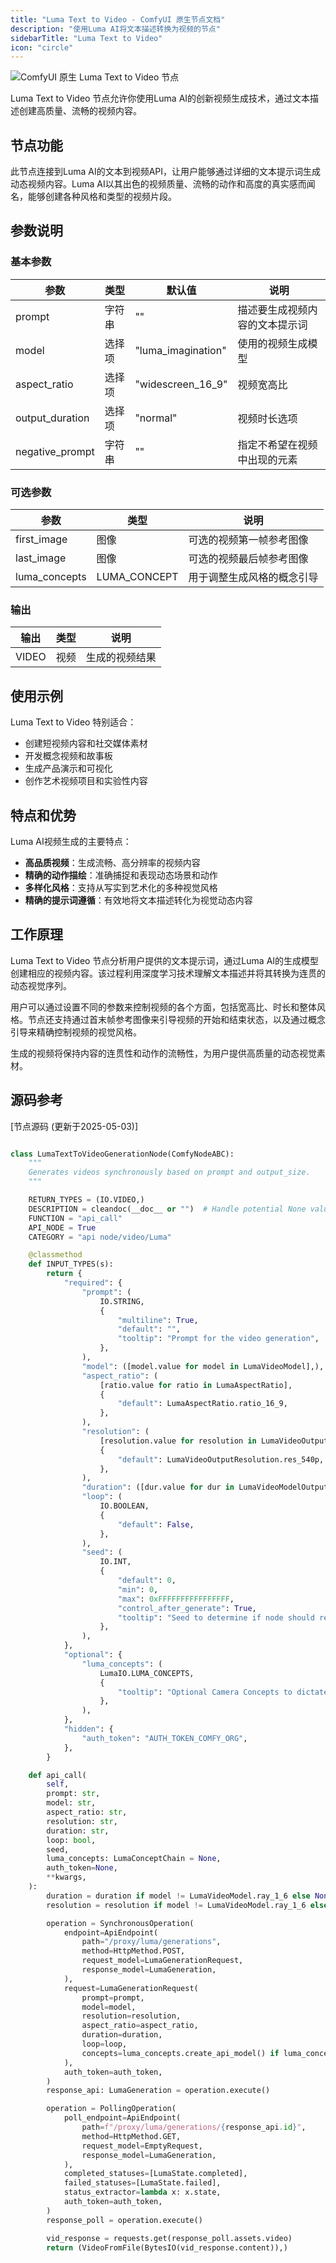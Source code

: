 ```yaml
---
title: "Luma Text to Video - ComfyUI 原生节点文档"
description: "使用Luma AI将文本描述转换为视频的节点"
sidebarTitle: "Luma Text to Video"
icon: "circle"
---
```


![ComfyUI 原生 Luma Text to Video 节点](/images/built-in-nodes/api_nodes/luma/luma-text-to-video.jpg)

Luma Text to Video 节点允许你使用Luma AI的创新视频生成技术，通过文本描述创建高质量、流畅的视频内容。

## 节点功能

此节点连接到Luma AI的文本到视频API，让用户能够通过详细的文本提示词生成动态视频内容。Luma AI以其出色的视频质量、流畅的动作和高度的真实感而闻名，能够创建各种风格和类型的视频片段。

## 参数说明

### 基本参数

| 参数 | 类型 | 默认值 | 说明 |
|-----|-----|-------|------|
| prompt | 字符串 | "" | 描述要生成视频内容的文本提示词 |
| model | 选择项 | "luma_imagination" | 使用的视频生成模型 |
| aspect_ratio | 选择项 | "widescreen_16_9" | 视频宽高比 |
| output_duration | 选择项 | "normal" | 视频时长选项 |
| negative_prompt | 字符串 | "" | 指定不希望在视频中出现的元素 |

### 可选参数

| 参数 | 类型 | 说明 |
|-----|-----|------|
| first_image | 图像 | 可选的视频第一帧参考图像 |
| last_image | 图像 | 可选的视频最后帧参考图像 |
| luma_concepts | LUMA_CONCEPT | 用于调整生成风格的概念引导 |

### 输出

| 输出 | 类型 | 说明 |
|-----|-----|------|
| VIDEO | 视频 | 生成的视频结果 |

## 使用示例

Luma Text to Video 特别适合：

- 创建短视频内容和社交媒体素材
- 开发概念视频和故事板
- 生成产品演示和可视化
- 创作艺术视频项目和实验性内容

## 特点和优势

Luma AI视频生成的主要特点：

- **高品质视频**：生成流畅、高分辨率的视频内容
- **精确的动作描绘**：准确捕捉和表现动态场景和动作
- **多样化风格**：支持从写实到艺术化的多种视觉风格
- **精确的提示词遵循**：有效地将文本描述转化为视觉动态内容

## 工作原理

Luma Text to Video 节点分析用户提供的文本提示词，通过Luma AI的生成模型创建相应的视频内容。该过程利用深度学习技术理解文本描述并将其转换为连贯的动态视觉序列。

用户可以通过设置不同的参数来控制视频的各个方面，包括宽高比、时长和整体风格。节点还支持通过首末帧参考图像来引导视频的开始和结束状态，以及通过概念引导来精确控制视频的视觉风格。

生成的视频将保持内容的连贯性和动作的流畅性，为用户提供高质量的动态视觉素材。

## 源码参考

[节点源码 (更新于2025-05-03)] 
```python

class LumaTextToVideoGenerationNode(ComfyNodeABC):
    """
    Generates videos synchronously based on prompt and output_size.
    """

    RETURN_TYPES = (IO.VIDEO,)
    DESCRIPTION = cleandoc(__doc__ or "")  # Handle potential None value
    FUNCTION = "api_call"
    API_NODE = True
    CATEGORY = "api node/video/Luma"

    @classmethod
    def INPUT_TYPES(s):
        return {
            "required": {
                "prompt": (
                    IO.STRING,
                    {
                        "multiline": True,
                        "default": "",
                        "tooltip": "Prompt for the video generation",
                    },
                ),
                "model": ([model.value for model in LumaVideoModel],),
                "aspect_ratio": (
                    [ratio.value for ratio in LumaAspectRatio],
                    {
                        "default": LumaAspectRatio.ratio_16_9,
                    },
                ),
                "resolution": (
                    [resolution.value for resolution in LumaVideoOutputResolution],
                    {
                        "default": LumaVideoOutputResolution.res_540p,
                    },
                ),
                "duration": ([dur.value for dur in LumaVideoModelOutputDuration],),
                "loop": (
                    IO.BOOLEAN,
                    {
                        "default": False,
                    },
                ),
                "seed": (
                    IO.INT,
                    {
                        "default": 0,
                        "min": 0,
                        "max": 0xFFFFFFFFFFFFFFFF,
                        "control_after_generate": True,
                        "tooltip": "Seed to determine if node should re-run; actual results are nondeterministic regardless of seed.",
                    },
                ),
            },
            "optional": {
                "luma_concepts": (
                    LumaIO.LUMA_CONCEPTS,
                    {
                        "tooltip": "Optional Camera Concepts to dictate camera motion via the Luma Concepts node."
                    },
                ),
            },
            "hidden": {
                "auth_token": "AUTH_TOKEN_COMFY_ORG",
            },
        }

    def api_call(
        self,
        prompt: str,
        model: str,
        aspect_ratio: str,
        resolution: str,
        duration: str,
        loop: bool,
        seed,
        luma_concepts: LumaConceptChain = None,
        auth_token=None,
        **kwargs,
    ):
        duration = duration if model != LumaVideoModel.ray_1_6 else None
        resolution = resolution if model != LumaVideoModel.ray_1_6 else None

        operation = SynchronousOperation(
            endpoint=ApiEndpoint(
                path="/proxy/luma/generations",
                method=HttpMethod.POST,
                request_model=LumaGenerationRequest,
                response_model=LumaGeneration,
            ),
            request=LumaGenerationRequest(
                prompt=prompt,
                model=model,
                resolution=resolution,
                aspect_ratio=aspect_ratio,
                duration=duration,
                loop=loop,
                concepts=luma_concepts.create_api_model() if luma_concepts else None,
            ),
            auth_token=auth_token,
        )
        response_api: LumaGeneration = operation.execute()

        operation = PollingOperation(
            poll_endpoint=ApiEndpoint(
                path=f"/proxy/luma/generations/{response_api.id}",
                method=HttpMethod.GET,
                request_model=EmptyRequest,
                response_model=LumaGeneration,
            ),
            completed_statuses=[LumaState.completed],
            failed_statuses=[LumaState.failed],
            status_extractor=lambda x: x.state,
            auth_token=auth_token,
        )
        response_poll = operation.execute()

        vid_response = requests.get(response_poll.assets.video)
        return (VideoFromFile(BytesIO(vid_response.content)),)

```
